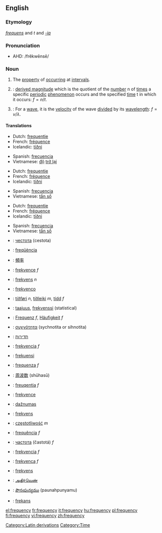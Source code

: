{{wikipedia}}
==English==

===Etymology===
{{L.}} ''[[frequens]]'' and ''t'' and ''[[-ia]]''

===Pronunciation===
{{rfp}}
*AHD: /frĕkwēnsē/

===Noun===
{{en-noun|frequenc|ies}}

# The [[property]] of [[occurring]] at [[interval]]s.
# {{physics}}: [[derived magnitude]] which is the quotient of the [[number]] n of [[times]] a specific [[periodic]] [[phenomenon]] occurs and the specified [[time]] t in which it occurs: <math>f = n / t</math>.
# {{physics}}: For a [[wave]], it is the [[velocity]] of the wave [[divided]] by its [[wavelength]]: <math>f = v / \lambda</math>.

====Translations====
{{top|property of occurring at intervals}}
*Dutch: [[frequentie]] {{f}}
*French: [[fréquence]] {{f}}
*Icelandic: [[tíðni]] {{f}}
{{mid}}
*Spanish: [[frecuencia]] {{f}}
*Vietnamese: [[độ]] [[trở lại]]
{{bottom}}

{{top|physics: f = n / t}}
*Dutch: [[frequentie]] {{f}}
*French: [[fréquence]] {{f}}
*Icelandic: [[tíðni]] {{f}}
{{mid}}
*Spanish: [[frecuencia]] {{f}}
*Vietnamese: [[tần số]]
{{bottom}}

{{top|physics: velocity of a wave divided by its wavelength}}
*Dutch: [[frequentie]] {{f}}
*French: [[fréquence]] {{f}}
*Icelandic: [[tíðni]] {{f}}
{{mid}}
*Spanish: [[frecuencia]] {{f}}
*Vietnamese: [[tần số]]
{{bottom}}


{{checktrans}}
{{top}}
*{{ttbc|Bulgarian}}: [[честота]] (cestota) {{f}}
*{{ttbc|Catalan}}: [[freqüència]] {{f}}
*{{ttbc|Chinese}}: [[頻率]]
*{{ttbc|Czech}}: [[frekvence]] ''f''
*{{ttbc|Danish}}: [[frekvens]] ''n''
*{{ttbc|Esperanto}}: [[frekvenco]]
*{{ttbc|Faroese}}: [[tíðføri]] ''n'', [[tíðleiki]] ''m'', [[tídd]] ''f''
*{{ttbc|Finnish}}: [[taajuus]], [[frekvenssi]] (statistical)
*{{ttbc|German}}: [[Frequenz]] ''f'', [[Häufigkeit]] ''f''
*{{ttbc|Greek}}: [[συχνότητα]] (sychnotita or sihnotita)
*{{ttbc|Hebrew}}: [[תדירות]]<!-- ()-->
*{{ttbc|Hungarian}}: [[frekvencia]] ''f''
*{{ttbc|Indonesian}}: [[frekuensi]]
*{{ttbc|Italian}}: [[frequenza]] ''f''
{{mid}}
*{{ttbc|Japanese}}: [[周波数]] (shūhasū)
*{{ttbc|Latin}}: [[freuqentia]] ''f''
*{{ttbc|Latvian}}: [[frekvence]] {{f}}
*{{ttbc|Lithuanian}}: [[dažnumas]]
*{{ttbc|Norwegian}}: [[frekvens]]
*{{ttbc|Polish}}: [[częstotliwość]] ''m''
*{{ttbc|Portuguese}}: [[frequência]] ''f''
*{{ttbc|Russian}}: [[частота]] (častotá) ''f''
*{{ttbc|Slovak}}: [[frekvencia]] ''f''
*{{ttbc|Slovenian}}: [[frekvenca]] ''f''
*{{ttbc|Swedish}}: [[frekvens]]
*{{ttbc|Tamil}}: [[அதிர்வெண்]]
*{{ttbc|Telugu}}: [[పౌనఃపున్యము]] (paunahpunyamu)
*{{ttbc|Turkish}}: [[frekans]]
{{bottom}}

[[Category:Latin derivations]]
[[Category:Time]]

[[el:frequency]]
[[fr:frequency]]
[[it:frequency]]
[[hu:frequency]]
[[pl:frequency]]
[[fi:frequency]]
[[vi:frequency]]
[[zh:frequency]]